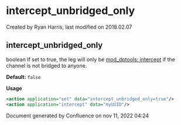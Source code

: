
# intercept_unbridged_only 

 Created by  Ryan Harris, last modified on 2018.02.07

## intercept_unbridged_only

boolean If set to true, the leg will only be [mod\_dptools: intercept](../FreeSWITCH-Explained/Modules/mod_dptools_1970333.mdx#-c) if the channel is not bridged to anyone.

**Default:** `false`

**Usage**

```xml
<action application="set" data="intercept_unbridged_only=true"/>
<action application="intercept" data="myUUID"/>
```

Document generated by Confluence on nov 11, 2022 04:24
